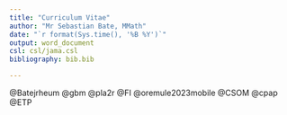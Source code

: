 ```yaml
---
title: "Curriculum Vitae"
author: "Mr Sebastian Bate, MMath"
date: "`r format(Sys.time(), '%B %Y')`"
output: word_document
csl: csl/jama.csl
bibliography: bib.bib

---
```



  @Batejrheum
  @gbm
  @pla2r
  @FI
  @oremule2023mobile
  @CSOM
  @cpap
  @ETP

